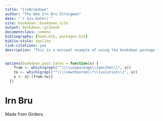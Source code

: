 ```yaml
--- 
title: "IrnBrukdown"
author: "The Wee Irn Bru Strongman"
date: "`r Sys.Date()`"
site: bookdown::bookdown_site
output: bookdown::gitbook
documentclass: svmono
bibliography: [book.bib, packages.bib]
biblio-style: apalike
link-citations: yes
description: "This is a minimal example of using the bookdown package to write a book. The output format for this example is bookdown::gitbook."
---
```


```r
options(bookdown.post.latex = function(x) {
    from <- which(grepl("^\\\\usepackage\\{amsthm\\}", x))
    to <- which(grepl("^\\\\newtheorem\\*\\{solution\\}", x))
    x <- x[-(from:to)]
  })
```

# Irn Bru 

Made from Girders. 
